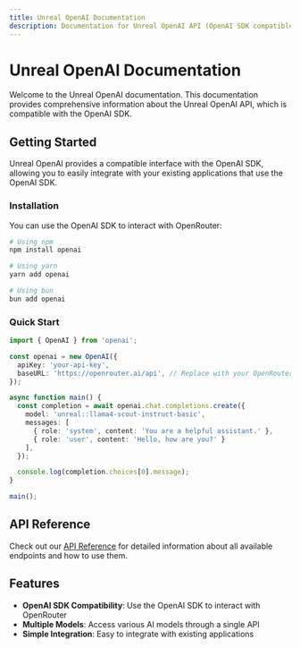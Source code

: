```yaml
---
title: Unreal OpenAI Documentation
description: Documentation for Unreal OpenAI API (OpenAI SDK compatible)
---
```


# Unreal OpenAI Documentation

Welcome to the Unreal OpenAI documentation. This documentation provides comprehensive information about the Unreal OpenAI API, which is compatible with the OpenAI SDK.

## Getting Started

Unreal OpenAI provides a compatible interface with the OpenAI SDK, allowing you to easily integrate with your existing applications that use the OpenAI SDK.

### Installation

You can use the OpenAI SDK to interact with OpenRouter:

```bash
# Using npm
npm install openai

# Using yarn
yarn add openai

# Using bun
bun add openai
```

### Quick Start

```typescript
import { OpenAI } from 'openai';

const openai = new OpenAI({
  apiKey: 'your-api-key',
  baseURL: 'https://openrouter.ai/api', // Replace with your OpenRouter endpoint
});

async function main() {
  const completion = await openai.chat.completions.create({
    model: 'unreal::llama4-scout-instruct-basic',
    messages: [
      { role: 'system', content: 'You are a helpful assistant.' },
      { role: 'user', content: 'Hello, how are you?' }
    ],
  });

  console.log(completion.choices[0].message);
}

main();
```

## API Reference

Check out our [API Reference](/docs/openai) for detailed information about all available endpoints and how to use them.

## Features

- **OpenAI SDK Compatibility**: Use the OpenAI SDK to interact with OpenRouter
- **Multiple Models**: Access various AI models through a single API
- **Simple Integration**: Easy to integrate with existing applications

